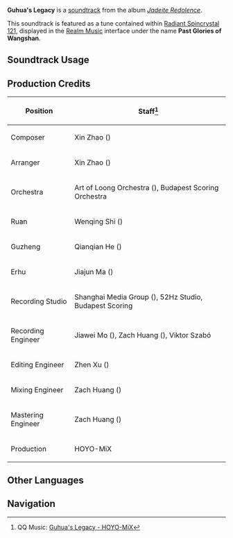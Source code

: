 {{Soundtrack Infobox
|image          = Jadeite Redolence.png
|album          = Jadeite Redolence
|disc           = 2
|number         = 29
|featured       =
|featured2      =
|featured3      =
|featured_disc  =
|featured_disc2 =
|featured_disc3 =
|youtube_id     = JasEmFk-oKI
|spotify_id     = 5i6YlZ2pgXzR7ndV7woPDa
|previous       = Chenyu Fisherman's Song (II)
|next           = Xuanlian's Wavering Light
}}
'''Guhua's Legacy''' is a [[soundtrack]] from the album ''[[Jadeite Redolence]]''.

This soundtrack is featured as a tune contained within [[Radiant Spincrystal 121]],<!--delete the following if they fix this inconsistency later on--> displayed in the [[Realm Music]] interface under the name '''Past Glories of Wangshan'''.

==Soundtrack Usage==
{{Soundtrack Usage
|location = Wangshan Hall
|teapot   = 121
}}
<!--
==Other Arrangements==
{{Files by Category Gallery|Media Using an Unreleased Arrangement of {{subst:#titleparts:{{subst:PAGENAME}}}} Soundtrack}}
-->
==Production Credits==
{| class="wikitable sortable"
|-
! Position
! Staff<ref>QQ Music: [https://y.qq.com/n/ryqq/songDetail/001AAkWh0bfwdq {{zh|王山遗威}} Guhua's Legacy - HOYO-MiX]</ref>
|-
! Composer
| Xin Zhao ({{zh|赵鑫}})
|-
! Arranger
| Xin Zhao ({{zh|赵鑫}})
|-
! Orchestra
| Art of Loong Orchestra ({{zh|龙之艺交响乐团}}), Budapest Scoring Orchestra
|-
! Ruan
| Wenqing Shi ({{zh|施文卿}})
|-
! Guzheng
| Qianqian He ({{zh|何芊倩}})
|-
! Erhu
| Jiajun Ma ({{zh|马稼骏}})
|-
! Recording Studio
| Shanghai Media Group ({{zh|上海广播大厦}}), 52Hz Studio, Budapest Scoring
|-
! Recording Engineer
| Jiawei Mo ({{zh|莫家伟}}), Zach Huang ({{zh|黄巍}}), Viktor Szabó
|-
! Editing Engineer
| Zhen Xu ({{zh|徐镇}})
|-
! Mixing Engineer
| Zach Huang ({{zh|黄巍}})
|-
! Mastering Engineer
| Zach Huang ({{zh|黄巍}})
|-
! Production
| HOYO-MiX
|}
<!--
==Trivia==
-->
==Other Languages==
{{Other Languages|default_hidden=1
|en       = Guhua's Legacy
|zhs      = 王山遗威
|zhs_rm   = Wángshān Yíwēi
|zht      = 王山遺威
|zht_rm   = Wángshān Yíwēi
|zh_tl    = 
|ja       = 王山の遺烈
|ja_rm    = Ousan no Iretsu{{Assumed}}
|ja_tl    = 
}}
<!--
==References==
{{Reflist}}
-->

==Navigation==
{{Soundtrack Navbox|Jadeite Redolence}}